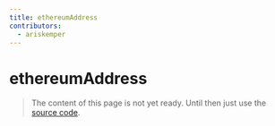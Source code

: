 ```yaml
---
title: ethereumAddress
contributors:
  - ariskemper
---
```


# ethereumAddress

> The content of this page is not yet ready. Until then just use the [source code](https://github.com/fabian-hiller/valibot/blob/main/library/src/validations/ethereumAddress/ethereumAddress.ts).
